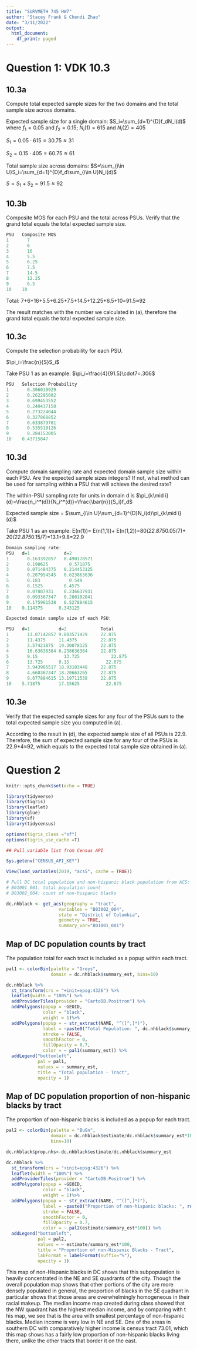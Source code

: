 ```yaml
---
title: "SURVMETH 745 HW7"
author: "Stacey Frank & Chendi Zhao"
date: "3/11/2022"
output:
  html_document:
    df_print: paged
---
```


# Question 1: VDK 10.3

## 10.3a 

Compute total expected sample sizes for the two domains and the total sample size across domains.

Expected sample size for a single domain: $S_i=\sum_{d=1}^{D}f_dN_i(d)$ where $f_1=0.05$ and $f_2=0.15$; $N_i(1)=615$ and $N_i(2)=405$

$S_1=0.05\cdot615= 30.75≈31$

$S_2=0.15\cdot405= 60.75≈61$

Total sample size across domains: $S=\sum_{i\in U}S_i=\sum_{d=1}^{D}f_d\sum_{i\in U}N_i(d)$

$S=S_1+S_2=91.5≈92$

## 10.3b

Composite MOS for each PSU and the total across PSUs. Verify that the grand total equals the total expected sample size.

```r
PSU   Composite MOS
1	    7
2	    6
3	    16
4	    5.5
5	    6.25
6	    7.5
7	    14.5
8	    12.25
9	    6.5
10	  10
```


Total: 7+6+16+5.5+6.25+7.5+14.5+12.25+6.5+10=91.5≈92

The result matches with the number we calculated in (a), therefore the grand total equals the total expected sample size.

## 10.3c
Compute the selection probability for each PSU.

$\pi_i=\frac{n}{S}S_i$

Take PSU 1 as an example: $\pi_i=\frac{4}{91.5}\cdot7=.306$

```r
PSU   Selection Probability
1	    0.306010929
2	    0.262295082
3	    0.699453552
4	    0.240437158
5	    0.273224044
6	    0.327868852
7	    0.633879781
8	    0.535519126
9	    0.284153005
10	  0.43715847
```




## 10.3d
Compute domain sampling rate and expected domain sample size within each PSU. Are the expected sample sizes integers? If not, what method can be used for sampling within a PSU that will achieve the desired rate?

The within-PSU sampling rate for units in domain d is $\pi_{k\mid i}(d)=\frac{n_i^*(d)}{N_i^*(d)}=\frac{\bar{n}}{S_i}f_d$

Expected sample size = $\sum_{i\in U}\sum_{d=1}^{D}N_i(d)\pi_{k\mid i}(d)$

Take PSU 1 as an example:  E(n(1))= E(n(1,1))+ E(n(1,2))=80*(22.875*0.05/7)+ 20*(22.875*0.15/7)=13.1+9.8=22.9

```r
Domain sampling rate:
PSU	  d=1	          d=2
1	    0.163392857	  0.490178571
2	    0.190625	    0.571875
3	    0.071484375	  0.214453125
4	    0.207954545	  0.623863636
5	    0.183	        0.549
6	    0.1525	      0.4575
7	    0.07887931	  0.236637931
8	    0.093367347	  0.280102041
9	    0.175961538	  0.527884615
10	  0.114375	    0.343125

Expected domain sample size of each PSU:

PSU	  d=1	        d=2	            Total
1	    13.07142857	9.803571429	    22.875
2   	11.4375	    11.4375	        22.875
3   	3.57421875	19.30078125	    22.875
4   	16.63636364	6.238636364	    22.875
5   	9.15	      13.725	        22.875
6   	13.725	    9.15	          22.875
7   	3.943965517	18.93103448	    22.875
8   	4.668367347	18.20663265	    22.875
9	    9.677884615	13.19711538	    22.875
10	  5.71875	    17.15625	      22.875
```

## 10.3e
Verify that the expected sample sizes for any four of the PSUs sum to the total expected sample size you computed in (a).

According to the result in (d), the expected sample size of all PSUs is 22.9. Therefore, the sum of expected sample size for any four of the PSUs is 22.9*4≈92, which equals to the expected total sample size obtained in (a).


# Question 2

```r
knitr::opts_chunk$set(echo = TRUE)

library(tidyverse)
library(tigris)
library(leaflet)
library(glue)
library(sf)
library(tidycensus)

options(tigris_class ="sf")
options(tigris_use_cache =T)

```

```r

## Pull variable list from Census API

Sys.getenv("CENSUS_API_KEY")

View(load_variables(2019, "acs5", cache = TRUE))

```

```r

# Pull DC total population and non-hispanic black population from ACS:
# B01001_001: total population count
# B03002_004: count of non-hispanic blacks

dc.nhblack <- get_acs(geography = "tract", 
                    variables = "B03002_004", 
                    state = "District of Columbia",
                    geometry = TRUE,
                    summary_var="B01001_001") 


```

## Map of DC population counts by tract

The population total for each tract is included as a popup within each tract.

```r

pal1 <- colorBin(palette = "Greys", 
                 domain = dc.nhblack$summary_est, bins=10)

dc.nhblack %>%
  st_transform(crs = "+init=epsg:4326") %>%
  leaflet(width = "100%") %>%
  addProviderTiles(provider = "CartoDB.Positron") %>%
  addPolygons(popup = ~GEOID,
              color = "black",
              weight = 1)%>%
  addPolygons(popup = ~ str_extract(NAME, "^([^,]*)"),
              label = ~paste0("Total Population: ", dc.nhblack$summary_est),
              stroke = FALSE,
              smoothFactor = 0,
              fillOpacity = 0.7,
              color = ~ pal1(summary_est)) %>%
  addLegend("bottomleft", 
            pal = pal1, 
            values = ~ summary_est,
            title = "Total population - Tract",
            opacity = 1)

```
## Map of DC population proportion of non-hispanic blacks by tract

The proportion of non-hispanic blacks is included as a popup for each tract.

```r
pal2 <- colorBin(palette = "BuGn", 
                 domain = dc.nhblack$estimate/dc.nhblack$summary_est*100, 
                 bins=10)

dc.nhblack$prop.nhs<-dc.nhblack$estimate/dc.nhblack$summary_est

dc.nhblack %>%
  st_transform(crs = "+init=epsg:4326") %>%
  leaflet(width = "100%") %>%
  addProviderTiles(provider = "CartoDB.Positron") %>%
  addPolygons(popup = ~GEOID,
              color = "black",
              weight = 1)%>%
  addPolygons(popup = ~ str_extract(NAME, "^([^,]*)"),
              label = ~paste0("Proportion of non-hispanic blacks: ", round(dc.nhblack$prop.nhs, digits = 2)),
              stroke = FALSE,
              smoothFactor = 0,
              fillOpacity = 0.7,
              color = ~ pal2(estimate/summary_est*100)) %>%
  addLegend("bottomleft", 
            pal = pal2, 
            values = ~ estimate/summary_est*100,
            title = "Proportion of non-Hispanic Blacks - Tract",
            labFormat = labelFormat(suffix="%"),
            opacity = 1)
```
This map of non-Hispanic blacks in DC shows that this subpopulation is heavily concentrated in the NE and SE quadrants of the city. Though the overall population map shows that other portions of the city are more densely populated in general, the proportion of blacks in the SE quadrant in particular shows that those areas are overwhelmingly homogeneous in their racial makeup. The median income map created during class showed that the NW quadrant has the highest median income, and by comparing with t his map, we see that is the area with smallest percentage of non-hispanic blacks. Median income is very low in NE and SE. One of the areas in southern DC with comparatively higher income is census tract 73.01, which this map shows has a fairly low proportion of non-hispanic blacks living there, unlike the other tracts that border it on the east.

